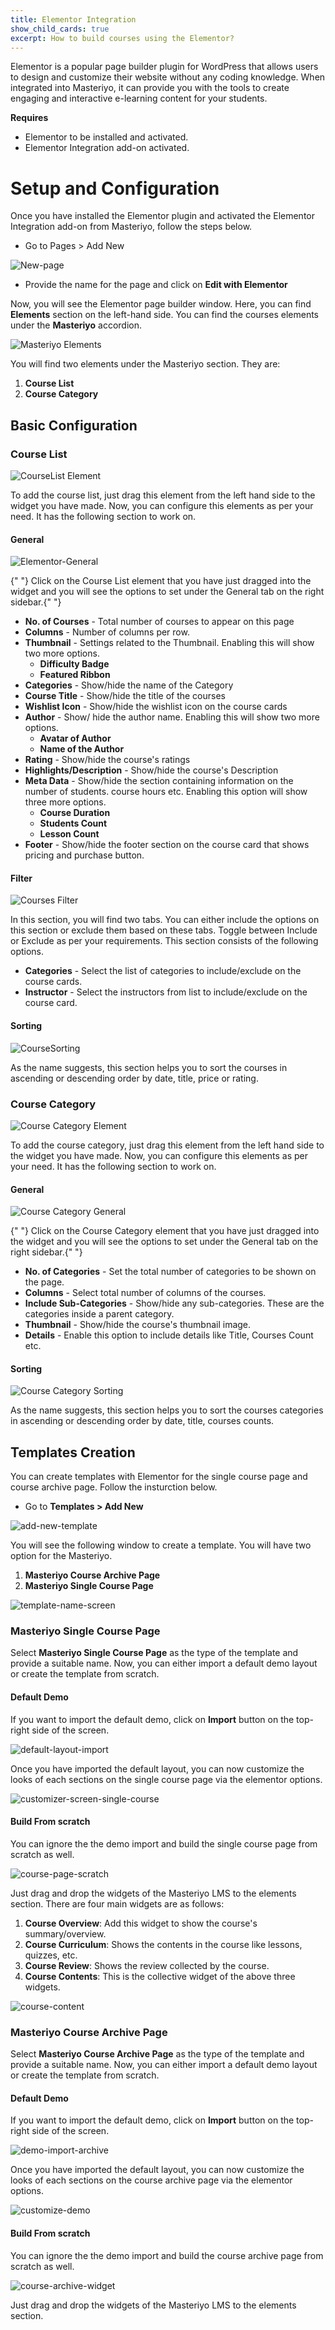```yaml
---
title: Elementor Integration
show_child_cards: true
excerpt: How to build courses using the Elementor?
---
```


Elementor is a popular page builder plugin for WordPress that allows users to design and customize their website without any coding knowledge. When integrated into Masteriyo, it can provide you with the tools to create engaging and interactive e-learning content for your students.

**Requires**

- Elementor to be installed and activated.
- Elementor Integration add-on activated.

# Setup and Configuration

Once you have installed the Elementor plugin and activated the Elementor Integration add-on from Masteriyo, follow the steps below.

- Go to Pages > Add New

![New-page](https://user-images.githubusercontent.com/75772539/230033023-1f335de1-219d-4a45-957d-388d23d8afc7.png)

- Provide the name for the page and click on **Edit with Elementor**

Now, you will see the Elementor page builder window. Here, you can find **Elements** section on the left-hand side. You can find the courses elements under the **Masteriyo** accordion.

![Masteriyo Elements](https://user-images.githubusercontent.com/75772539/230034593-90415e82-1753-4422-8c95-97df7899e8b3.png)

You will find two elements under the Masteriyo section. They are:

1. **Course List**
2. **Course Category**

## Basic Configuration

### Course List

![CourseList Element](https://user-images.githubusercontent.com/75772539/230283096-a112b74b-8b6f-491b-96d0-dc932bca6399.png)

To add the course list, just drag this element from the left hand side to the widget you have made. Now, you can configure this elements as per your need. It has the following section to work on.

#### General

![Elementor-General](https://user-images.githubusercontent.com/75772539/230032476-bdbaf2ae-cae6-4952-8aa2-75342ff310c0.gif)

<Callout>
  {" "}
  Click on the Course List element that you have just dragged into the widget and
  you will see the options to set under the General tab on the right sidebar.{" "}
</Callout>

- **No. of Courses** - Total number of courses to appear on this page
- **Columns** - Number of columns per row.
- **Thumbnail** - Settings related to the Thumbnail. Enabling this will show two more options.
  - **Difficulty Badge**
  - **Featured Ribbon**
- **Categories** - Show/hide the name of the Category
- **Course Title** - Show/hide the title of the courses
- **Wishlist Icon** - Show/hide the wishlist icon on the course cards
- **Author** - Show/ hide the author name. Enabling this will show two more options.
  - **Avatar of Author**
  - **Name of the Author**
- **Rating** - Show/hide the course's ratings
- **Highlights/Description** - Show/hide the course's Description
- **Meta Data** - Show/hide the section containing information on the number of students. course hours etc. Enabling this option will show three more options.
  - **Course Duration**
  - **Students Count**
  - **Lesson Count**
- **Footer** - Show/hide the footer section on the course card that shows pricing and purchase button.

#### Filter

![Courses Filter](https://user-images.githubusercontent.com/75772539/230034970-e882eeaf-05ca-4f97-80f2-bd8606adbb87.png)

In this section, you will find two tabs. You can either include the options on this section or exclude them based on these tabs. Toggle between Include or Exclude as per your requirements. This section consists of the following options.

- **Categories** - Select the list of categories to include/exclude on the course cards.
- **Instructor** - Select the instructors from list to include/exclude on the course card.

#### Sorting

![CourseSorting](https://user-images.githubusercontent.com/75772539/230282711-970b6510-3326-4942-b438-3c6f16facf0b.png)

As the name suggests, this section helps you to sort the courses in ascending or descending order by date, title, price or rating.

### Course Category

![Course Category Element](https://user-images.githubusercontent.com/75772539/230283159-acf5e9e7-5ccd-416e-a618-e8d49cec2159.png)

To add the course category, just drag this element from the left hand side to the widget you have made. Now, you can configure this elements as per your need. It has the following section to work on.

#### General

![Course Category General](https://user-images.githubusercontent.com/75772539/230283319-852d79e1-eb31-45fe-85ac-7cc637dd9199.png)

<Callout>
  {" "}
  Click on the Course Category element that you have just dragged into the widget
  and you will see the options to set under the General tab on the right sidebar.{" "}
</Callout>

- **No. of Categories** - Set the total number of categories to be shown on the page.
- **Columns** - Select total number of columns of the courses.
- **Include Sub-Categories** - Show/hide any sub-categories. These are the categories inside a parent category.
- **Thumbnail** - Show/hide the course's thumbnail image.
- **Details** - Enable this option to include details like Title, Courses Count etc.

#### Sorting

![Course Category Sorting](https://user-images.githubusercontent.com/75772539/230284270-dc5bbe9d-040b-4120-a3c0-7b50da8bd5d6.png)

As the name suggests, this section helps you to sort the courses categories in ascending or descending order by date, title, courses counts.

## Templates Creation

You can create templates with Elementor for the single course page and course archive page. Follow the insturction below. 

- Go to **Templates > Add New**

![add-new-template](https://github.com/Masteriyo/masteriyo-docs/assets/75772539/59a737b7-f886-4aab-8609-1669b5de3de3)

You will see the following window to create a template. You will have two option for the Masteriyo.
1. **Masteriyo Course Archive Page**
2. **Masteriyo Single Course Page**

![template-name-screen](https://github.com/Masteriyo/masteriyo-docs/assets/75772539/0f3b017f-7aaf-4aa2-b7c0-976f69ccaa17)

### Masteriyo Single Course Page

Select **Masteriyo Single Course Page** as the type of the template and provide a suitable name. Now, you can either import a default demo layout or create the template from scratch. 

#### Default Demo

If you want to import the default demo, click on **Import** button on the top-right side of the screen. 

![default-layout-import](https://github.com/Masteriyo/masteriyo-docs/assets/75772539/e83fc5aa-cd7c-40f0-ae9b-1a17f7c9eb8a)

Once you have imported the default layout, you can now customize the looks of each sections on the single course page via the elementor options.

![customizer-screen-single-course](https://github.com/Masteriyo/masteriyo-docs/assets/75772539/19d25a63-56bf-4ebc-a684-1daaf02a40f0)

#### Build From scratch

You can ignore the the demo import and build the single course page from scratch as well.

![course-page-scratch](https://github.com/Masteriyo/masteriyo-docs/assets/75772539/2cd217ac-97b0-46fe-bfaf-d207e40be8c3)

Just drag and drop the widgets of the Masteriyo LMS to the elements section. There are four main widgets are as follows:
1. **Course Overview**: Add this widget to show the course's summary/overview.
2. **Course Curriculum**: Shows the contents in the course like lessons, quizzes, etc.
3. **Course Review**: Shows the review collected by the course.
4. **Course Contents**: This is the collective widget of the above three widgets.

![course-content](https://github.com/Masteriyo/masteriyo-docs/assets/75772539/e632fd90-5585-44d5-abbf-9bfa59e24dc9)

### Masteriyo Course Archive Page

Select **Masteriyo Course Archive Page** as the type of the template and provide a suitable name. Now, you can either import a default demo layout or create the template from scratch. 

#### Default Demo

If you want to import the default demo, click on **Import** button on the top-right side of the screen.

![demo-import-archive](https://github.com/Masteriyo/masteriyo-docs/assets/75772539/dd12e2bc-0a1b-4c38-b28a-1785144af7fd)

Once you have imported the default layout, you can now customize the looks of each sections on the course archive page via the elementor options.

![customize-demo](https://github.com/Masteriyo/masteriyo-docs/assets/75772539/604ac939-7208-452c-817e-3a4568c35381)

#### Build From scratch

You can ignore the the demo import and build the course archive page from scratch as well.

![course-archive-widget](https://github.com/Masteriyo/masteriyo-docs/assets/75772539/bd19b646-6c80-4277-a46c-fc0c3177ac74)

Just drag and drop the widgets of the Masteriyo LMS to the elements section.